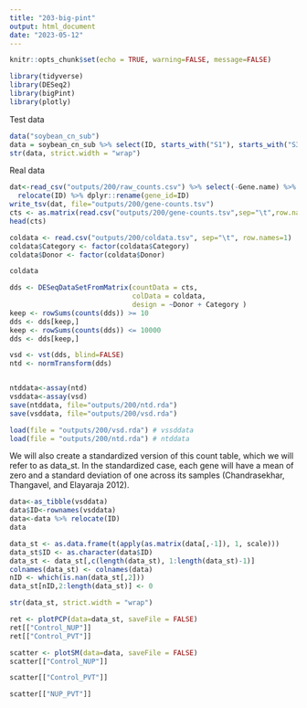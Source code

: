 ```yaml
---
title: "203-big-pint"
output: html_document
date: "2023-05-12"
---
```


```r
knitr::opts_chunk$set(echo = TRUE, warning=FALSE, message=FALSE)
```

```r
library(tidyverse)
library(DESeq2)
library(bigPint)
library(plotly)
```


Test data

```r
data("soybean_cn_sub")
data = soybean_cn_sub %>% select(ID, starts_with("S1"), starts_with("S3"))
str(data, strict.width = "wrap")
```


Real data

```r
dat<-read_csv("outputs/200/raw_counts.csv") %>% select(-Gene.name) %>%
  relocate(ID) %>% dplyr::rename(gene_id=ID)
write_tsv(dat, file="outputs/200/gene-counts.tsv")
cts <- as.matrix(read.csv("outputs/200/gene-counts.tsv",sep="\t",row.names="gene_id"))
head(cts)
```

```r
coldata <- read.csv("outputs/200/coldata.tsv", sep="\t", row.names=1)
coldata$Category <- factor(coldata$Category)
coldata$Donor <- factor(coldata$Donor)

coldata
```

```r
dds <- DESeqDataSetFromMatrix(countData = cts,
                              colData = coldata,
                              design = ~Donor + Category )
keep <- rowSums(counts(dds)) >= 10
dds <- dds[keep,]
keep <- rowSums(counts(dds)) <= 10000
dds <- dds[keep,]

vsd <- vst(dds, blind=FALSE)
ntd <- normTransform(dds)


ntddata<-assay(ntd)
vsddata<-assay(vsd)
save(ntddata, file="outputs/200/ntd.rda")
save(vsddata, file="outputs/200/vsd.rda")

```


```r
load(file = "outputs/200/vsd.rda") # vssddata
load(file = "outputs/200/ntd.rda") # ntddata
```


We will also create a standardized version of this count table, which we will refer to as data_st. In the standardized case, each gene will have a mean of zero and a standard deviation of one across its samples (Chandrasekhar, Thangavel, and Elayaraja 2012).

```r
data<-as_tibble(vsddata)
data$ID<-rownames(vsddata)
data<-data %>% relocate(ID)
data
```
```r
data_st <- as.data.frame(t(apply(as.matrix(data[,-1]), 1, scale)))
data_st$ID <- as.character(data$ID)
data_st <- data_st[,c(length(data_st), 1:length(data_st)-1)]
colnames(data_st) <- colnames(data)
nID <- which(is.nan(data_st[,2]))
data_st[nID,2:length(data_st)] <- 0

str(data_st, strict.width = "wrap")
```



```r
ret <- plotPCP(data=data_st, saveFile = FALSE)
ret[["Control_NUP"]]
ret[["Control_PVT"]]
```


```r
scatter <- plotSM(data=data, saveFile = FALSE)
scatter[["Control_NUP"]]
```

```r
scatter[["Control_PVT"]]
```

```r
scatter[["NUP_PVT"]]
```


